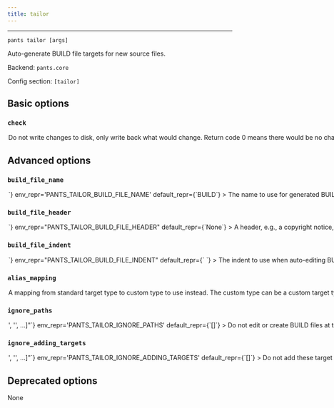 ```yaml
---
title: tailor
---
```



---

```
pants tailor [args]
```

Auto-generate BUILD file targets for new source files.

Backend: <span className="color--primary">`pants.core`</span>

Config section: <span className="color--primary">`[tailor]`</span>

<span className={styles.options}>

## Basic options

### `check`

<Option
  cli_repr={`--[no-]tailor-check`}
  env_repr="PANTS_TAILOR_CHECK"
  default_repr={`False`}
>

Do not write changes to disk, only write back what would change. Return code 0
means there would be no changes, and 1 means that there would be.

</Option>

## Advanced options

### `build_file_name`

<Option
  cli_repr={`--tailor-build-file-name=<str>`}
  env_repr='PANTS_TAILOR_BUILD_FILE_NAME'
  default_repr={`BUILD`}
>

The name to use for generated BUILD files.

This must be compatible with `[GLOBAL].build_patterns`.

</Option>

### `build_file_header`

<Option
  cli_repr={`--tailor-build-file-header=<str>`}
  env_repr="PANTS_TAILOR_BUILD_FILE_HEADER"
  default_repr={`None`}
>

A header, e.g., a copyright notice, to add to the content of created BUILD
files.

</Option>

### `build_file_indent`

<Option
  cli_repr={`--tailor-build-file-indent=<str>`}
  env_repr="PANTS_TAILOR_BUILD_FILE_INDENT"
  default_repr={`    `}
>

The indent to use when auto-editing BUILD files.

</Option>

### `alias_mapping`

<Option
  cli_repr={`--tailor-alias-mapping="{'key1': val1, 'key2': val2, ...}"`}
  env_repr="PANTS_TAILOR_ALIAS_MAPPING"
  default_repr={`{}`}
>

A mapping from standard target type to custom type to use instead. The custom
type can be a custom target type or a macro that offers compatible
functionality to the one it replaces (see
https://www.pantsbuild.org/v2.12/docs/macros).

</Option>

### `ignore_paths`

<Option
  cli_repr={`--tailor-ignore-paths="['<str>', '<str>', ...]"`}
  env_repr='PANTS_TAILOR_IGNORE_PATHS'
  default_repr={`[]`}
>

Do not edit or create BUILD files at these paths.

Can use literal file names and/or globs, e.g. `['project/BUILD, 'ignore_me/**']`.

This augments the option `[GLOBAL].build_ignore`, which tells Pants to also not _read_ BUILD files at certain paths. In contrast, this option only tells Pants to not edit/create BUILD files at the specified paths.

</Option>

### `ignore_adding_targets`

<Option
  cli_repr={`--tailor-ignore-adding-targets="['<str>', '<str>', ...]"`}
  env_repr='PANTS_TAILOR_IGNORE_ADDING_TARGETS'
  default_repr={`[]`}
>

Do not add these target definitions.

Expects a list of target addresses that would normally be added by `tailor`, e.g. `['project:tgt']`. To find these names, you can run `tailor --check`, then combine the BUILD file path with the target&#x27;s name. For example, if `tailor` would add the target `bin` to `project/BUILD`, then the address would be `project:bin`. If the BUILD file is at the root of your repository, use `//` for the path, e.g. `//:bin`.

Does not work with macros.

</Option>

## Deprecated options

None

</span>
